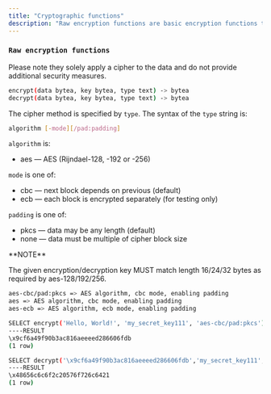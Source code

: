 ```yaml
---
title: "Cryptographic functions"
description: "Raw encryption functions are basic encryption functions that perform encryption and decryption of data using cryptographic algorithms."
---
```


### `Raw encryption functions`

Please note they solely apply a cipher to the data and do not provide additional security measures.

```bash
encrypt(data bytea, key bytea, type text) -> bytea
decrypt(data bytea, key bytea, type text) -> bytea
```

The cipher method is specified by `type`. The syntax of the `type` string is:

```bash
algorithm [-mode][/pad:padding]
```

`algorithm` is:

* aes — AES (Rijndael-128, -192 or -256)

`mode` is one of:

* cbc — next block depends on previous (default)
* ecb — each block is encrypted separately (for testing only)

`padding` is one of:

* pkcs — data may be any length (default)
* none — data must be multiple of cipher block size

<Info>
**NOTE**

The given encryption/decryption key MUST match length 16/24/32 bytes as required by aes-128/192/256.
</Info>

```bash Examples of type text
aes-cbc/pad:pkcs => AES algorithm, cbc mode, enabling padding
aes => AES algorithm, cbc mode, enabling padding
aes-ecb => AES algorithm, ecb mode, enabling padding
```

```bash Example of raw encryption functions
SELECT encrypt('Hello, World!', 'my_secret_key111', 'aes-cbc/pad:pkcs');
----RESULT
\x9cf6a49f90b3ac816aeeeed286606fdb
(1 row)
```

```bash Example of raw encryption functions
SELECT decrypt('\x9cf6a49f90b3ac816aeeeed286606fdb','my_secret_key111', 'aes-cbc/pad:pkcs');)
----RESULT
\x48656c6c6f2c20576f726c6421
(1 row)

```
